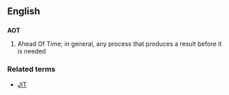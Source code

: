 ==English==
==={{initialism}}===
'''AOT'''

#Ahead Of Time; in general, any process that produces a result before it is needed

===Related terms===
*[[JIT]]